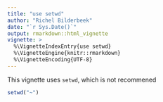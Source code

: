 ```yaml
---
title: "use setwd"
author: "Richel Bilderbeek"
date: "`r Sys.Date()`"
output: rmarkdown::html_vignette
vignette: >
  %\VignetteIndexEntry{use setwd}
  %\VignetteEngine{knitr::rmarkdown}
  %\VignetteEncoding{UTF-8}
---
```


This vignette uses `setwd`, which is not recommened

```r
setwd("~")
```